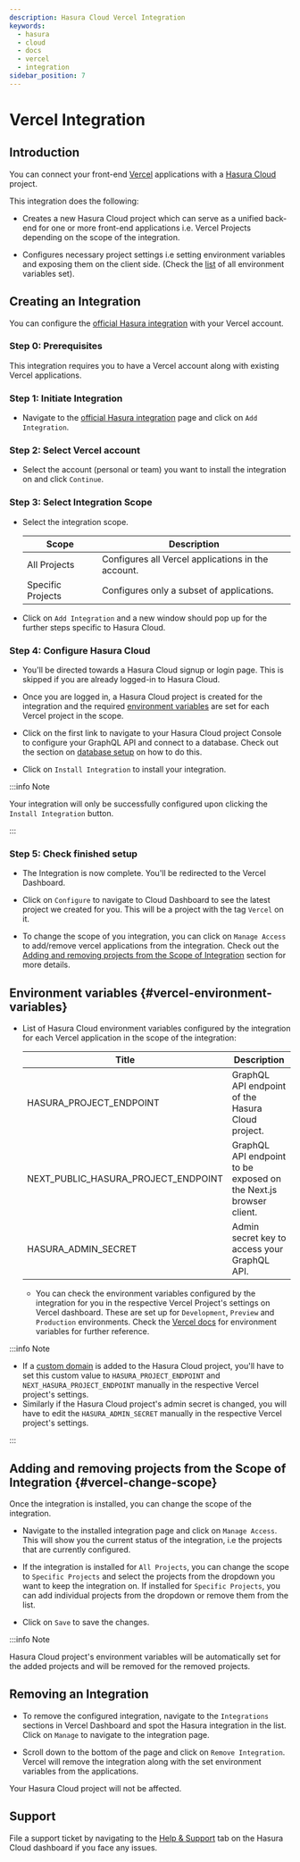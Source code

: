 ```yaml
---
description: Hasura Cloud Vercel Integration
keywords:
  - hasura
  - cloud
  - docs
  - vercel
  - integration
sidebar_position: 7
---
```



# Vercel Integration

## Introduction

You can connect your front-end [Vercel](https://vercel.com/dashboard)
applications with a [Hasura Cloud](https://cloud.hasura.io/) project.

This integration does the following:

-   Creates a new Hasura Cloud project which can serve as a unified
    back-end for one or more front-end applications i.e. Vercel Projects
    depending on the scope of the integration.

-   Configures necessary project settings i.e setting environment
    variables and exposing them on the client side. (Check the
    [list](#vercel-environment-variables) of all environment variables set).

    <Thumbnail
    src="/img/graphql/cloud/integrations/vercel/hasura-vercel.png"
    alt="Hasura Vercel Integration"
    width="1146px"
    />

## Creating an Integration

You can configure the [official Hasura integration](https://vercel.com/integrations/hasura-v1) with your Vercel account.

<Thumbnail
src="/img/graphql/cloud/integrations/vercel/hasura-vercel-integration.png"
alt="Hasura Official Integration page"
width="1146px"
/>

### Step 0: Prerequisites

This integration requires you to have a Vercel account along with
existing Vercel applications.

### Step 1: Initiate Integration

-   Navigate to the [official Hasura
    integration](https://vercel.com/integrations/hasura-v1) page and
    click on `Add Integration`.

    <Thumbnail
    src="/img/graphql/cloud/integrations/vercel/add-integration-button.png"
    alt="Add Integration Button"
    width="1146px"
    />

### Step 2: Select Vercel account

-   Select the account (personal or team) you want to install the
    integration on and click `Continue`.

    <Thumbnail
    src="/img/graphql/cloud/integrations/vercel/vercel-account-scope.png"
    alt="Vercel Account Scope"
    width="400px"
    />

### Step 3: Select Integration Scope

-   Select the integration scope.

    | Scope             | Description                                        |
    |-------------------|----------------------------------------------------|
    | All Projects      | Configures all Vercel applications in the account. |
    | Specific Projects | Configures only a subset of applications.          |

    <Thumbnail
    src="/img/graphql/cloud/integrations/vercel/selected-projects.png"
    alt="Vercel selected projects"
    width="400px"
    />

-   Click on `Add Integration` and a new window should pop up for the
    further steps specific to Hasura Cloud.

### Step 4: Configure Hasura Cloud

-   You'll be directed towards a Hasura Cloud signup or login page. This
    is skipped if you are already logged-in to Hasura Cloud.

-   Once you are logged in, a Hasura Cloud project is created for the
    integration and the required
    [environment variables](#vercel-environment-variables) are set for
    each Vercel project in the scope.

    <Thumbnail
    src="/img/graphql/cloud/integrations/vercel/setup-progress.png"
    alt="Setup Progress"
    width="600px"
    />

-   Click on the first link to navigate to your Hasura Cloud project
    Console to configure your GraphQL API and connect to a database.
    Check out the section on [database setup](/graphql/cloud/projects/create.mdx#cloud-projects-db-setup)
    on how to do this.

    <Thumbnail
    src="/img/graphql/cloud/integrations/vercel/visit-console.png"
    alt="Visit Console Button"
    width="600px"
    />

-   Click on `Install Integration` to install your integration.

    <Thumbnail
    src="/img/graphql/cloud/integrations/vercel/install-integration.png"
    alt="Finish Setup Button"
    width="600px"
    />

:::info Note

Your integration will only be successfully configured upon clicking the
`Install Integration` button.

:::

### Step 5: Check finished setup

-   The Integration is now complete. You'll be redirected to the Vercel
    Dashboard.

    <Thumbnail
    src="/img/graphql/cloud/integrations/vercel/integration-complete.png"
    alt="Integration Complete"
    width="1146px"
    />

-   Click on `Configure` to navigate to Cloud Dashboard to see the
    latest project we created for you. This will be a project with the
    tag `Vercel` on it.

    <Thumbnail
    src="/img/graphql/cloud/integrations/vercel/vercel-tag-project.png"
    alt="Integration Complete"
    width="1146px"
    />

-   To change the scope of you integration, you can click on
    `Manage Access` to add/remove vercel applications from the
    integration. Check out the [Adding and removing projects from the Scope of Integration](#vercel-change-scope) section for more
    details.

## Environment variables {#vercel-environment-variables}

-   List of Hasura Cloud environment variables configured by the
    integration for each Vercel application in the scope of the
    integration:

    | Title                               | Description                                                       |
    |-------------------------------------|-------------------------------------------------------------------|
    | HASURA_PROJECT_ENDPOINT             | GraphQL API endpoint of the Hasura Cloud project.                 |
    | NEXT_PUBLIC_HASURA_PROJECT_ENDPOINT | GraphQL API endpoint to be exposed on the Next.js browser client. |
    | HASURA_ADMIN_SECRET                 | Admin secret key to access your GraphQL API.                      |

    -   You can check the environment variables configured by the
        integration for you in the respective Vercel Project's settings
        on Vercel dashboard. These are set up for `Development`,
        `Preview` and `Production` environments. Check the [Vercel docs](https://vercel.com/docs/concepts/projects/environment-variables)
        for environment variables for further reference.

        <Thumbnail
        src="/img/graphql/cloud/integrations/vercel/environment-variables.png"
        alt="Environment variables"
        width="1146px"
        />

:::info Note

-   If a [custom domain](/graphql/cloud/projects/domains.mdx#manage-project-domains) is added to the Hasura
    Cloud project, you'll have to set this custom value to
    `HASURA_PROJECT_ENDPOINT` and `NEXT_HASURA_PROJECT_ENDPOINT`
    manually in the respective Vercel project's settings.
-   Similarly if the Hasura Cloud project's admin secret is changed, you
    will have to edit the `HASURA_ADMIN_SECRET` manually in the
    respective Vercel project's settings.

:::

## Adding and removing projects from the Scope of Integration {#vercel-change-scope}

Once the integration is installed, you can change the scope of the
integration.

-   Navigate to the installed integration page and click on
    `Manage Access`. This will show you the current status of the
    integration, i.e the projects that are currently configured.

    <Thumbnail
    src="/img/graphql/cloud/integrations/vercel/manage-access-button.png"
    alt="Manage Access Button"
    width="1146px"
    />

-   If the integration is installed for `All Projects`, you can change
    the scope to `Specific Projects` and select the projects from the
    dropdown you want to keep the integration on. If installed for
    `Specific Projects`, you can add individual projects from the
    dropdown or remove them from the list.

    <Thumbnail
    src="/img/graphql/cloud/integrations/vercel/manage-access-projects.png"
    alt="Manage Access For Projects"
    width="400px"
    />

-   Click on `Save` to save the changes.

:::info Note

Hasura Cloud project's environment variables will be automatically set
for the added projects and will be removed for the removed projects.

## Removing an Integration

-   To remove the configured integration, navigate to the `Integrations`
    sections in Vercel Dashboard and spot the Hasura integration in the
    list. Click on `Manage` to navigate to the integration page.

    <Thumbnail
    src="/img/graphql/cloud/integrations/vercel/integration-tab.png"
    alt="Vercel Integration Tab"
    width="1146px"
    />

-   Scroll down to the bottom of the page and click on
    `Remove Integration`. Vercel will remove the integration along with
    the set environment variables from the applications.

    <Thumbnail
    src="/img/graphql/cloud/integrations/vercel/remove-integration.png"
    alt="Remove Vercel Integration"
    width="1146px"
    />

Your Hasura Cloud project will not be affected.

## Support

File a support ticket by navigating to the [Help & Support](https://cloud.hasura.io/support/create-ticket) tab on the
Hasura Cloud dashboard if you face any issues.
